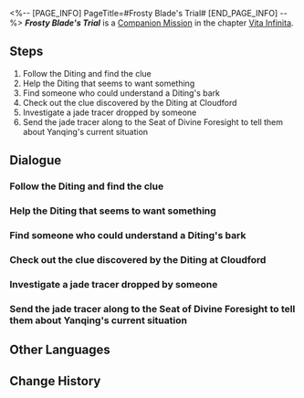 <%-- [PAGE_INFO]
PageTitle=#Frosty Blade's Trial#
[END_PAGE_INFO] --%>
{{Stub|Dialogue.}}
{{Mission Infobox
|id            = 2020313
|title         = 
|image         = <!--Mission Frosty Blade's Trial.png-->
|type          = Companion
|event_name    = 
|chapter       = Vita Infinita (Companion Mission Chapter)
|requirements  = [[Trailblaze Mission]] ''[[Humming Antlers, Entwined Horns]]'' completed
|summary       = Yanqing, a Lieutenant of the Cloud Knights, pursued his target and unexpectedly encountered someone related to him.<br />As he learned an ultimate move of swordsmanship, he glimpsed at past grudges and realized the true nature of his pursuit.
|characters    = Diting; Jing Yuan; March 7th; Trailblazer; Yanqing
|startLocation = [[The Xianzhou Luofu]] - [[Central Starskiff Haven]]
|world         = The Xianzhou Luofu
|area          = Central Starskiff Haven
|prev          = 
|next          = 
|exp           = 350
|credits       = 50000
|stellarJade   = 100
|other         = {{Card List|1=Traveler's Guide*5; Refined Aether*5; "Blade Abracadabra"*1 { text = "Blade Abracadabra" }}}
}}
'''''Frosty Blade's Trial''''' is a [[Companion Mission]] in the chapter [[Vita Infinita (Companion Mission Chapter)|Vita Infinita]].

==Steps==
# Follow the Diting and find the clue
# Help the Diting that seems to want something
# Find someone who could understand a Diting's bark
# Check out the clue discovered by the Diting at Cloudford
# Investigate a jade tracer dropped by someone
# Send the jade tracer along to the Seat of Divine Foresight to tell them about Yanqing's current situation

<!--
==Gameplay Notes==

--><!--
==Trial Character==

-->
==Dialogue==
{{Stub Dialogue}}
===Follow the Diting and find the clue===
{{Mission Description|type=companion|location=Central Starskiff Haven|With March 7th's translation, you understand that the Diting found some strange clues in the Cloudford dock. Not a buried treasure... You sigh wordlessly. If you can do it over, you wouldn't have beckoned to the puppy. Looks like you're on a trip to Cloudford now...}}
{{Dialogue Start}}
:{{tx}}
{{Dialogue End}}

===Help the Diting that seems to want something===
{{Mission Description|type=companion|location=Central Starskiff Haven|update|Chaos reigned on the Xianzhou ship, even cats and dogs have become restless. You arrive at the Starskiff Haven to find a homeless little dog whimpering as if asking for help. Playing with homeless animals isn't your favorite pastime, but what if this little dog wants you to dig out a treasure buried somewhere? What if that's the case?}}
{{Dialogue Start}}
:{{tx}}
{{Dialogue End}}

===Find someone who could understand a Diting's bark===
{{Mission Description|type=companion|location=Central Starskiff Haven|update|Unfortunately, you don't understand a single thing said by the Diting, and vice versa. Can't you find anyone on the huge Xianzhou ship who could understand dog barks? Hey, speaking of understanding dog barks, you might just know someone...}}
{{Dialogue Start}}
:{{tx}}
{{Dialogue End}}

===Check out the clue discovered by the Diting at Cloudford===
{{Mission Description|type=companion|location=Cloudford|update|With March 7th's translation, you understand that the Diting found some strange clues in the Cloudford dock. Not a buried treasure... You sigh wordlessly. If you can do it over, you wouldn't have beckoned to the puppy. Looks like you're on a trip to Cloudford now...}}
{{Dialogue Start}}
:{{tx}}
{{Dialogue End}}

===Investigate a jade tracer dropped by someone===
{{Mission Description|type=companion|location=Central Starskiff Haven|update|A jade tracer was dropped here. It could be a moment of absent-mindedness, or it could have been intentionally placed there. No matter what, it would be advisable to investigate it.}}
{{Dialogue Start}}
:{{tx}}
{{Dialogue End}}

===Send the jade tracer along to the Seat of Divine Foresight to tell them about Yanqing's current situation===
{{Mission Description|type=companion|location=Exalting Sanctum|update|Seat of Divine Foresight's retainer, Yanqing, left his jade tracer here that details his experience hunting down Blade. It should be returned to the Seat of Divine Foresight immediately so they know.}}
{{Dialogue Start}}
:{{tx}}
{{Dialogue End}}

==Other Languages==
{{Other Languages
|en   = Frosty Blade's Trial
|zhs  = 霜刃一试
|zht  = 霜刃一試
|ja   = 霜刃一試し
|ko   = 서늘한 칼날의 시련
|es   = Una investigación afilada
|fr   = Épreuve de la lame du givre
|ru   = Испытание ледяного клинка
|th   = บททดสอบแห่งคมดาบน้ำแข็ง
|vi   = Thử Thách Lưỡi Băng
|de   = Prüfung der Frostklinge
|id   = Percobaan Pedang Salju
|pt   = Teste da Lâmina Glacial
}}

==Change History==
{{Change History|1.1}}
